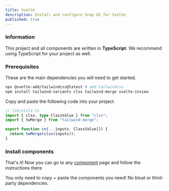 ```yaml
---
title: Svelte
description: Install and configure Snap UI for Svelte
published: true
---
```


<Steps>

### Information

This project and all components are written in **TypeScript**. We recommend using TypeScript for your project as well.

### Prerequisites

These are the main dependencies you will need to get started.

```bash
npx @svelte-add/tailwindcss@latest # add tailwindcss
npm install tailwind-variants clsx tailwind-merge svelte-inview
```

Copy and paste the following code into your project.

```typescript
// lib/utils.ts
import { clsx, type ClassValue } from "clsx";
import { twMerge } from "tailwind-merge";

export function cn(...inputs: ClassValue[]) {
  return twMerge(clsx(inputs));
}
```

### Install components

That's it! Now you can go to any [component](/components) page and follow the instructions there

You only need to copy + paste the components you need! No bloat or third-party dependencies.

</Steps>
